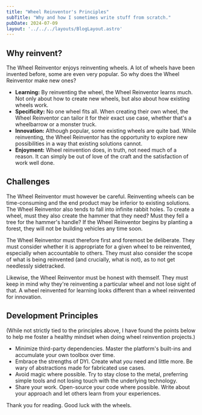 ```yaml
---
title: "Wheel Reinventor's Principles"
subTitle: "Why and how I sometimes write stuff from scratch."
pubDate: 2024-07-09
layout: '../../../layouts/BlogLayout.astro'
---
```


## Why reinvent?

The Wheel Reinventor enjoys reinventing wheels. A lot of wheels have been invented before, some are even very popular. So why does the Wheel Reinventor make new ones?

* **Learning:** By reinventing the wheel, the Wheel Reinventor learns much. Not only about how to create new wheels, but also about how existing wheels work.
* **Specificity:** No one wheel fits all. When creating their own wheel, the Wheel Reinventor can tailor it for their exact use case, whether that's a wheelbarrow or a monster truck.
* **Innovation:** Although popular, some existing wheels are quite bad. While reinventing, the Wheel Reinventor has the opportunity to explore new possibilities in a way that existing solutions cannot.
* **Enjoyment:** Wheel reinvention does, in truth, not need much of a reason. It can simply be out of love of the craft and the satisfaction of work well done.

## Challenges

The Wheel Reinventor must however be careful. Reinventing wheels can be time-consuming and the end product may be inferior to existing solutions. The Wheel Reinventor also tends to fall into infinite rabbit holes. To create a wheel, must they also create the hammer that they need? Must they fell a tree for the hammer's handle? If the Wheel Reinventor begins by planting a forest, they will not be building vehicles any time soon.

The Wheel Reinventor must therefore first and foremost be deliberate. They must consider whether it is appropriate for a given wheel to be reinvented, especially when accountable to others. They must also consider the scope of what is being reinvented (and crucially, what is not), as to not get needlessly sidetracked.

Likewise, the Wheel Reinventor must be honest with themself. They must keep in mind why they're reinventing a particular wheel and not lose sight of that. A wheel reinvented for learning looks different than a wheel reinvented for innovation.

## Development Principles

<p className="de-emphasize">(While not strictly tied to the principles above, I have found the points below to help me foster a healthy mindset when doing wheel reinvention projects.)</p>

* Minimize third-party dependencies. Master the platform's built-ins and accumulate your own toolbox over time.
* Embrace the strengths of DYI. Create what _you_ need and little more. Be wary of abstractions made for fabricated use cases.
* Avoid magic where possible. Try to stay close to the metal, preferring simple tools and not losing touch with the underlying technology.
* Share your work. Open-source your code where possible. Write about your approach and let others learn from your experiences.

Thank you for reading. Good luck with the wheels.